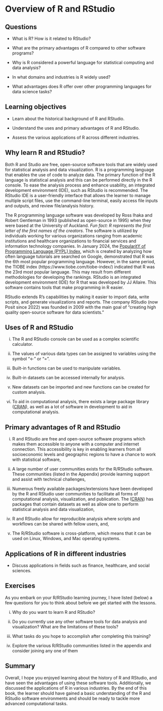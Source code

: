 # Overview of R and RStudio {#sec-overview}

## Questions

-   What is R? How is it related to RStudio?

-   What are the primary advantages of R compared to other software programs?

-   Why is R considered a powerful language for statistical computing and data analysis?

-   In what domains and industries is R widely used?

-   What advantages does R offer over other programming languages for data science tasks?

## Learning objectives

-   Learn about the historical background of R and RStudio.

-   Understand the uses and primary advantages of R and RStudio.

-   Assess the various applications of R across different industries.

## Why learn R and RStudio?

Both R and Studio are free, open-source software tools that are widely used for statistical analysis and data visualization. R is a programming language that enables the use of code to analyze data. The primary function of the R language is statistical analysis and this can be performed directly in the R console. To ease the analysis process and enhance usability, an integrated development environment (IDE), such as RStudio is recommended. The RStudio IDE is a user-friendly interface that allows the learner to manage multiple script files, use the command-line terminal, easily access file inputs and outputs, and review file/analysis history.

The R programming language software was developed by Ross Ihaka and Robert Gentleman in 1993 (published as open-source in 1995) when they were based at the University of Auckland. *Fun fact: R represents the first letter of the first names of the creators*. The software is utilized by individuals working for various organizations ranging from academic institutions and healthcare organizations to financial services and information technology companies. In January 2024, the [PopularitY of Programming Language (PYPL) Index](https://pypl.github.io/PYPL.html), which is created by analyzing how often language tutorials are searched on Google, demonstrated that R was the 6th most popular programming language. However, in the same period, the TIOBE index (https://www.tiobe.com/tiobe-index/) indicated that R was the 23rd most popular language. This may result from different methodologies for developing the rankings. RStudio is an integrated development environment (IDE) for R that was developed by JJ Allaire. This software contains tools that make programming in R easier.

RStudio extends R’s capabilities by making it easier to import data, write scripts, and generate visualizations and reports. The company RStudio (now Posit since 2022) was founded in 2009 with the main goal of “creating high quality open-source software for data scientists.”

## Uses of R and RStudio

i.  The R and RStudio console can be used as a complex scientific calculator.

ii. The values of various data types can be assigned to variables using the symbol "\<-" or "=".

iii. Built-in functions can be used to manipulate variables.

iv. Built-in datasets can be accessed internally for analysis.

v.  New datasets can be imported and new functions can be created for custom analysis.

vi. To aid in computational analysis, there exists a large package library ([CRAN](https://cran.r-project.org/)), as well as a lot of software in development to aid in computational analysis.

## Primary advantages of R and RStudio

i.  R and RStudio are free and open-source software programs which makes them accessible to anyone with a computer and internet connection. This accessibility is key in enabling learners from all socioeconomic levels and geographic regions to have a chance to work with statistical software,

ii. A large number of user communities exists for the R/RStudio software. These communities (listed in the Appendix) provide learning support and assist with technical challenges,

iii. Numerous freely available packages/extensions have been developed by the R and RStudio user communities to facilitate all forms of computational analysis, visualization, and publication. The ([CRAN](https://cran.r-project.org/)) has packages that contain datasets as well as allow one to perform statistical analysis and data visualization,

iv. R and RStudio allow for reproducible analysis where scripts and workflows can be shared with fellow users, and,

v.  The R/RStudio software is cross-platform, which means that it can be used on Linux, Windows, and Mac operating systems.

## Applications of R in different industries

-   Discuss applications in fields such as finance, healthcare, and social sciences.

## Exercises

As you embark on your R/RStudio learning journey, I have listed (below) a few questions for you to think about before we get started with the lessons.

i.  Why do you want to learn R and RStudio?

ii. Do you currently use any other software tools for data analysis and visualization? What are the limitations of these tools?

iii. What tasks do you hope to accomplish after completing this training?

iv. Explore the various R/RStudio communities listed in the appendix and consider joining any one of them

## Summary

Overall, I hope you enjoyed learning about the history of R and RStudio, and have seen the advantages of using these software tools. Additionally, we discussed the applications of R in various industries. By the end of this book, the learner should have gained a basic understanding of the R and RStudio software environments and should be ready to tackle more advanced computational tasks.
